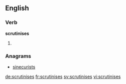 
==English==

===Verb===
'''scrutinises'''

# {{en-third-person singular of|scrutinise}}

===Anagrams===
* [[sinecurists#English|sinecurists]]

[[de:scrutinises]]
[[fr:scrutinises]]
[[sv:scrutinises]]
[[vi:scrutinises]]